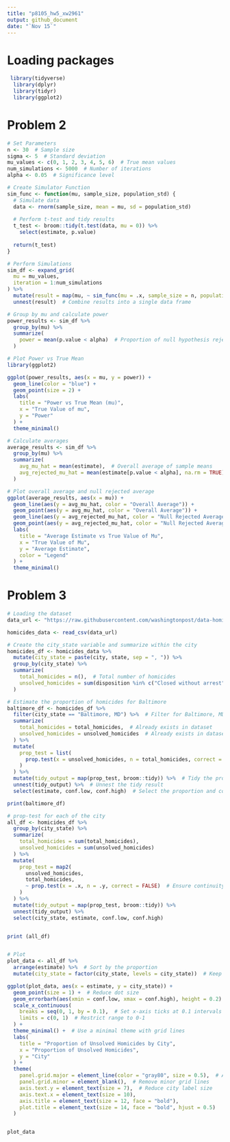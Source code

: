 ```yaml
---
title: "p8105_hw5_xw2961"
output: github_document
date: "`Nov 15`"
---
```


# Loading packages
```r
 library(tidyverse)
  library(dplyr)
  library(tidyr)
  library(ggplot2)
```

# Problem 2
```r
# Set Parameters
n <- 30  # Sample size
sigma <- 5  # Standard deviation
mu_values <- c(0, 1, 2, 3, 4, 5, 6)  # True mean values
num_simulations <- 5000  # Number of iterations
alpha <- 0.05  # Significance level

# Create Simulator Function
sim_func <- function(mu, sample_size, population_std) {
  # Simulate data
  data <- rnorm(sample_size, mean = mu, sd = population_std)
  
  # Perform t-test and tidy results
  t_test <- broom::tidy(t.test(data, mu = 0)) %>%
    select(estimate, p.value)
  
  return(t_test)
}

# Perform Simulations
sim_df <- expand_grid(
  mu = mu_values,
  iteration = 1:num_simulations
) %>%
  mutate(result = map(mu, ~ sim_func(mu = .x, sample_size = n, population_std = sigma))) %>%
  unnest(result)  # Combine results into a single data frame

# Group by mu and calculate power
power_results <- sim_df %>%
  group_by(mu) %>%
  summarize(
    power = mean(p.value < alpha)  # Proportion of null hypothesis rejections
  )

# Plot Power vs True Mean
library(ggplot2)

ggplot(power_results, aes(x = mu, y = power)) +
  geom_line(color = "blue") +
  geom_point(size = 2) +
  labs(
    title = "Power vs True Mean (mu)",
    x = "True Value of mu",
    y = "Power"
  ) +
  theme_minimal()

```
```r
# Calculate averages
average_results <- sim_df %>%
  group_by(mu) %>%
  summarize(
    avg_mu_hat = mean(estimate),  # Overall average of sample means
    avg_rejected_mu_hat = mean(estimate[p.value < alpha], na.rm = TRUE)  # Average sample mean for null rejected
  )

# Plot overall average and null rejected average
ggplot(average_results, aes(x = mu)) +
  geom_line(aes(y = avg_mu_hat, color = "Overall Average")) +
  geom_point(aes(y = avg_mu_hat, color = "Overall Average")) +
  geom_line(aes(y = avg_rejected_mu_hat, color = "Null Rejected Average")) +
  geom_point(aes(y = avg_rejected_mu_hat, color = "Null Rejected Average")) +
  labs(
    title = "Average Estimate vs True Value of Mu",
    x = "True Value of Mu",
    y = "Average Estimate",
    color = "Legend"
  ) +
  theme_minimal()
```
# Problem 3
```r
# Loading the dataset
data_url <- "https://raw.githubusercontent.com/washingtonpost/data-homicides/master/homicide-data.csv"

homicides_data <- read_csv(data_url)

# Create the city_state variable and summarize within the city
homicides_df <- homicides_data %>%
  mutate(city_state = paste(city, state, sep = ", ")) %>% 
  group_by(city_state) %>%
  summarize(
    total_homicides = n(),  # Total number of homicides
    unsolved_homicides = sum(disposition %in% c("Closed without arrest", "Open/No arrest"))  # Unsolved homicides
  )

# Estimate the proportion of homicides for Baltimore
baltimore_df <- homicides_df %>%
  filter(city_state == "Baltimore, MD") %>%  # Filter for Baltimore, MD
  summarize(
    total_homicides = total_homicides,  # Already exists in dataset
    unsolved_homicides = unsolved_homicides  # Already exists in dataset
  ) %>%
  mutate(
    prop_test = list(
      prop.test(x = unsolved_homicides, n = total_homicides, correct = FALSE, conf.level = 0.95)  # Perform prop.test
    )
  ) %>%
  mutate(tidy_output = map(prop_test, broom::tidy)) %>%  # Tidy the prop.test output
  unnest(tidy_output) %>%  # Unnest the tidy result
  select(estimate, conf.low, conf.high)  # Select the proportion and confidence intervals

print(baltimore_df)

# prop-test for each of the city
all_df <- homicides_df %>%
  group_by(city_state) %>%
  summarize(
    total_homicides = sum(total_homicides),
    unsolved_homicides = sum(unsolved_homicides)
  ) %>%
  mutate(
    prop_test = map2(
      unsolved_homicides,
      total_homicides,
      ~ prop.test(x = .x, n = .y, correct = FALSE)  # Ensure continuity correction is consistent
    )
  ) %>%
  mutate(tidy_output = map(prop_test, broom::tidy)) %>%
  unnest(tidy_output) %>%
  select(city_state, estimate, conf.low, conf.high)


print (all_df)


# Plot
plot_data <- all_df %>%
  arrange(estimate) %>%  # Sort by the proportion
  mutate(city_state = factor(city_state, levels = city_state))  # Keep sorted order

ggplot(plot_data, aes(x = estimate, y = city_state)) +
  geom_point(size = 1) +  # Reduce dot size
  geom_errorbarh(aes(xmin = conf.low, xmax = conf.high), height = 0.2) +  # Add error bars
  scale_x_continuous(
    breaks = seq(0, 1, by = 0.1),  # Set x-axis ticks at 0.1 intervals
    limits = c(0, 1)  # Restrict range to 0-1
  ) +
  theme_minimal() +  # Use a minimal theme with grid lines
  labs(
    title = "Proportion of Unsolved Homicides by City",
    x = "Proportion of Unsolved Homicides",
    y = "City"
  ) +
  theme(
    panel.grid.major = element_line(color = "gray80", size = 0.5),  # Add major grid lines
    panel.grid.minor = element_blank(),  # Remove minor grid lines
    axis.text.y = element_text(size = 7),  # Reduce city label size
    axis.text.x = element_text(size = 10),
    axis.title = element_text(size = 12, face = "bold"),
    plot.title = element_text(size = 14, face = "bold", hjust = 0.5)
  )


plot_data

```


